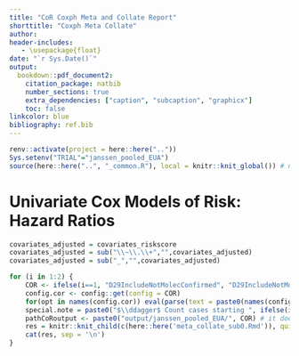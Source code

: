 ```yaml
---
title: "CoR Coxph Meta and Collate Report"
shorttitle: "Coxph Meta Collate"
author:
header-includes:
   - \usepackage{float}
date: "`r Sys.Date()`"
output:
  bookdown::pdf_document2:
    citation_package: natbib
    number_sections: true
    extra_dependencies: ["caption", "subcaption", "graphicx"]
    toc: false
linkcolor: blue
bibliography: ref.bib
---
```


```r
renv::activate(project = here::here(".."))    
Sys.setenv("TRIAL"="janssen_pooled_EUA")
source(here::here("..", "_common.R"), local = knitr::knit_global()) # needed for collate coxph tables
```


\counterwithin{table}{section}
\counterwithin{figure}{section}

\clearpage




# Univariate Cox Models of Risk: Hazard Ratios

```r

covariates_adjusted = covariates_riskscore
covariates_adjusted = sub("\\~\\.\\+","",covariates_adjusted)
covariates_adjusted = sub("_","",covariates_adjusted)

for (i in 1:2) {
    COR <- ifelse(i==1, "D29IncludeNotMolecConfirmed", "D29IncludeNotMolecConfirmedstart1")
    config.cor <- config::get(config = COR)
    for(opt in names(config.cor)) eval(parse(text = paste0(names(config.cor[opt])," <- config.cor[[opt]]")))
    special.note = paste0("$\\ddagger$ Count cases starting ", ifelse(i==1,7,1), " days post Day 29.")
    pathCoRoutput <- paste0("output/janssen_pooled_EUA/", COR) # it does not matter which TRIAL we use here
    res = knitr::knit_child(c(here::here('meta_collate_sub0.Rmd')), quiet = TRUE)
    cat(res, sep = '\n')
}
  


```
